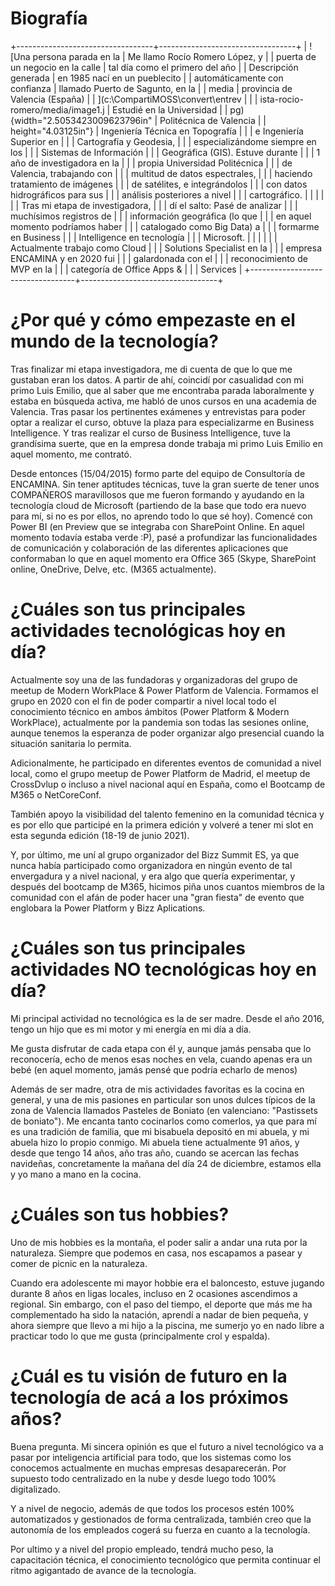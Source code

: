 Biografía
=========

+----------------------------------+----------------------------------+
| ![Una persona parada en la       | Me llamo Rocío Romero López, y   |
| puerta de un negocio en la calle | tal día como el primero del año  |
| Descripción generada             | en 1985 nací en un pueblecito    |
| automáticamente con confianza    | llamado Puerto de Sagunto, en la |
| media                            | provincia de Valencia (España)   |
| ](c:\CompartiMOSS\convert\entrev |                                  |
| ista-rocio-romero/media/image1.j | Estudié en la Universidad        |
| pg){width="2.5053423009623796in" | Politécnica de Valencia          |
| height="4.03125in"}              | Ingeniería Técnica en Topografía |
|                                  | e Ingeniería Superior en         |
|                                  | Cartografía y Geodesia,          |
|                                  | especializándome siempre en los  |
|                                  | Sistemas de Información          |
|                                  | Geográfica (GIS). Estuve durante |
|                                  | 1 año de investigadora en la     |
|                                  | propia Universidad Politécnica   |
|                                  | de Valencia, trabajando con      |
|                                  | multitud de datos espectrales,   |
|                                  | haciendo tratamiento de imágenes |
|                                  | de satélites, e integrándolos    |
|                                  | con datos hidrográficos para sus |
|                                  | análisis posteriores a nivel     |
|                                  | cartográfico.                    |
|                                  |                                  |
|                                  | Tras mi etapa de investigadora,  |
|                                  | dí el salto: Pasé de analizar    |
|                                  | muchísimos registros de          |
|                                  | información geográfica (lo que   |
|                                  | en aquel momento podríamos haber |
|                                  | catalogado como Big Data) a      |
|                                  | formarme en Business             |
|                                  | Intelligence en tecnología       |
|                                  | Microsoft.                       |
|                                  |                                  |
|                                  | Actualmente trabajo como Cloud   |
|                                  | Solutions Specialist en la       |
|                                  | empresa ENCAMINA y en 2020 fui   |
|                                  | galardonada con el               |
|                                  | reconocimiento de MVP en la      |
|                                  | categoría de Office Apps &       |
|                                  | Services                         |
+----------------------------------+----------------------------------+

¿Por qué y cómo empezaste en el mundo de la tecnología?
=======================================================

Tras finalizar mi etapa investigadora, me di cuenta de que lo que me
gustaban eran los datos. A partir de ahí, coincidí por casualidad con mi
primo Luis Emilio, que al saber que me encontraba parada laboralmente y
estaba en búsqueda activa, me habló de unos cursos en una academia de
Valencia. Tras pasar los pertinentes exámenes y entrevistas para poder
optar a realizar el curso, obtuve la plaza para especializarme en
Business Intelligence. Y tras realizar el curso de Business
Intelligence, tuve la grandísima suerte, que en la empresa donde trabaja
mi primo Luis Emilio en aquel momento, me contrató.

Desde entonces (15/04/2015) formo parte del equipo de Consultoría de
ENCAMINA. Sin tener aptitudes técnicas, tuve la gran suerte de tener
unos COMPAÑEROS maravillosos que me fueron formando y ayudando en la
tecnología cloud de Microsoft (partiendo de la base que todo era nuevo
para mí, si no es por ellos, no aprendo todo lo que sé hoy). Comencé con
Power BI (en Preview que se integraba con SharePoint Online. En aquel
momento todavía estaba verde :P), pasé a profundizar las funcionalidades
de comunicación y colaboración de las diferentes aplicaciones que
conformaban lo que en aquel momento era Office 365 (Skype, SharePoint
online, OneDrive, Delve, etc. (M365 actualmente).

¿Cuáles son tus principales actividades tecnológicas hoy en día?
================================================================

Actualmente soy una de las fundadoras y organizadoras del grupo de
meetup de Modern WorkPlace & Power Platform de Valencia. Formamos el
grupo en 2020 con el fin de poder compartir a nivel local todo el
conocimiento técnico en ambos ámbitos (Power Platform & Modern
WorkPlace), actualmente por la pandemia son todas las sesiones online,
aunque tenemos la esperanza de poder organizar algo presencial cuando la
situación sanitaria lo permita.

Adicionalmente, he participado en diferentes eventos de comunidad a
nivel local, como el grupo meetup de Power Platform de Madrid, el meetup
de CrossDvlup o incluso a nivel nacional aquí en España, como el
Bootcamp de M365 o NetCoreConf.

También apoyo la visibilidad del talento femenino en la comunidad
técnica y es por ello que participé en la primera edición y volveré a
tener mi slot en esta segunda edición (18-19 de junio 2021).

Y, por último, me uní al grupo organizador del Bizz Summit ES, ya que
nunca había participado como organizadora en ningún evento de tal
envergadura y a nivel nacional, y era algo que quería experimentar, y
después del bootcamp de M365, hicimos piña unos cuantos miembros de la
comunidad con el afán de poder hacer una "gran fiesta" de evento que
englobara la Power Platform y Bizz Aplications.

¿Cuáles son tus principales actividades NO tecnológicas hoy en día?
===================================================================

Mi principal actividad no tecnológica es la de ser madre. Desde el año
2016, tengo un hijo que es mi motor y mi energía en mi día a día.

Me gusta disfrutar de cada etapa con él y, aunque jamás pensaba que lo
reconocería, echo de menos esas noches en vela, cuando apenas era un
bebé (en aquel momento, jamás pensé que podría echarlo de menos)

Además de ser madre, otra de mis actividades favoritas es la cocina en
general, y una de mis pasiones en particular son unos dulces típicos de
la zona de Valencia llamados Pasteles de Boniato (en valenciano:
"Pastissets de boniato"). Me encanta tanto cocinarlos como comerlos, ya
que para mí es una tradición de familia, que mi bisabuela depositó en mi
abuela, y mi abuela hizo lo propio conmigo. Mi abuela tiene actualmente
91 años, y desde que tengo 14 años, año tras año, cuando se acercan las
fechas navideñas, concretamente la mañana del día 24 de diciembre,
estamos ella y yo mano a mano en la cocina.

¿Cuáles son tus hobbies?
========================

Uno de mis hobbies es la montaña, el poder salir a andar una ruta por la
naturaleza. Siempre que podemos en casa, nos escapamos a pasear y comer
de picnic en la naturaleza.

Cuando era adolescente mi mayor hobbie era el baloncesto, estuve jugando
durante 8 años en ligas locales, incluso en 2 ocasiones ascendimos a
regional. Sin embargo, con el paso del tiempo, el deporte que más me ha
complementado ha sido la natación, aprendí a nadar de bien pequeña, y
ahora siempre que llevo a mi hijo a la piscina, me sumerjo yo en nado
libre a practicar todo lo que me gusta (principalmente crol y espalda).

¿Cuál es tu visión de futuro en la tecnología de acá a los próximos años?
=========================================================================

Buena pregunta. Mi sincera opinión es que el futuro a nivel tecnológico
va a pasar por inteligencia artificial para todo, que los sistemas como
los conocemos actualmente en muchas empresas desaparecerán. Por supuesto
todo centralizado en la nube y desde luego todo 100% digitalizado.

Y a nivel de negocio, además de que todos los procesos estén 100%
automatizados y gestionados de forma centralizada, también creo que la
autonomía de los empleados cogerá su fuerza en cuanto a la tecnología.

Por ultimo y a nivel del propio empleado, tendrá mucho peso, la
capacitación técnica, el conocimiento tecnológico que permita continuar
el ritmo agigantado de avance de la tecnología.
